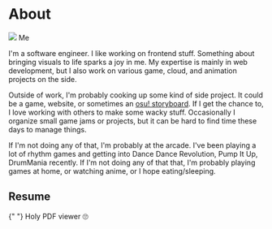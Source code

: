 
# About

<Timestamp time="2024/2/3" />

<Image src="/about-max.jpg" width={256} borderRadius="100%" />
<Caption>Me</Caption>

I'm a software engineer. I like working on frontend stuff. Something about
bringing visuals to life sparks a joy in me. My expertise is mainly in web
development, but I also work on various game, cloud, and animation projects on
the side.

Outside of work, I'm probably cooking up some kind of side project. It could be
a game, website, or sometimes an [osu!
storyboard](https://osu.ppy.sh/wiki/en/Storyboard). If I get the chance to, I
love working with others to make some wacky stuff. Occasionally I organize small
game jams or projects, but it can be hard to find time these days to manage
things.

If I'm not doing any of that, I'm probably at the arcade. I've been playing a
lot of rhythm games and getting into Dance Dance Revolution, Pump It Up,
DrumMania recently. If I'm not doing any of that that, I'm probably playing
games at home, or watching anime, or I hope eating/sleeping.

## Resume

<Pane display="flex" gap={minorScale(1)} alignItems="center">
  <DocumentIcon />{" "}
  <Link
    href="https://maxrchung-rails.s3.amazonaws.com/uploads/maxrchung-resume.pdf"
    children="maxrchung-resume.pdf"
  />
</Pane>

<Pdf file="https://maxrchung-rails.s3.amazonaws.com/uploads/maxrchung-resume.pdf" />

<Caption>Holy PDF viewer 🙄</Caption>
